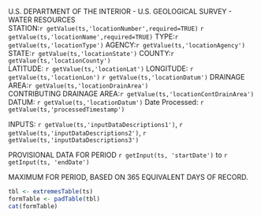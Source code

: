 U.S. DEPARTMENT OF THE INTERIOR - U.S. GEOLOGICAL SURVEY - WATER RESOURCES  
STATION:`r getValue(ts,'locationNumber',required=TRUE)` `r getValue(ts,'locationName',required=TRUE)` TYPE:`r getValue(ts,'locationType')` AGENCY:`r getValue(ts,'locationAgency')` STATE:`r getValue(ts,'locationState')` COUNTY:`r getValue(ts,'locationCounty')`  
LATITUDE: `r getValue(ts,'locationLat')` LONGITUDE: `r getValue(ts,'locationLon')` `r getValue(ts,'locationDatum')` DRAINAGE AREA:`r getValue(ts,'locationDrainArea')`  
CONTRIBUTING DRAINAGE AREA:`r getValue(ts,'locationContDrainArea')` DATUM: `r getValue(ts,'locationDatum')`
 Date Processed: `r getValue(ts,'processedTimestamp')`
   
 INPUTS: `r getValue(ts,'inputDataDescriptions1')`, `r getValue(ts,'inputDataDescriptions2')`, `r getValue(ts,'inputDataDescriptions3')`
   
 PROVISIONAL DATA FOR PERIOD `r getInput(ts, 'startDate')` to `r getInput(ts, 'endDate')`
   
 MAXIMUM FOR PERIOD, BASED ON 365 EQUIVALENT DAYS OF RECORD.  
   
```r
tbl <- extremesTable(ts)
formTable <- padTable(tbl)
cat(formTable)
```

